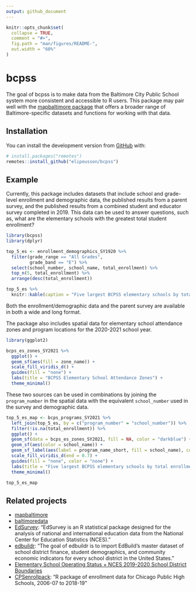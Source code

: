 ```yaml
---
output: github_document
---
```


<!-- README.md is generated from README.Rmd. Please edit that file -->

```r
knitr::opts_chunk$set(
  collapse = TRUE,
  comment = "#>",
  fig.path = "man/figures/README-",
  out.width = "60%"
)
```

# bcpss

<!-- badges: start -->
<!-- badges: end -->

The goal of bcpss is to make data from the Baltimore City Public School system more consistent and accessible to R users. This package may pair well with the [mapbaltimore package](https://github.com/elipousson/mapbaltimore) that offers a broader range of Baltimore-specific datasets and functions for working with that data.

## Installation

You can install the development version from [GitHub](https://github.com/) with:

``` r
# install.packages("remotes")
remotes::install_github("elipousson/bcpss")
```
## Example

Currently, this package includes datasets that include school and grade-level enrollment and demographic data, the published results from a parent survey, and the published results from a combined student and educator survey completed in 2019. This data can be used to answer questions, such as, what are the elementary schools with the greatest total student enrollment?

```r
library(bcpss)
library(dplyr)

top_5_es <- enrollment_demographics_SY1920 %>% 
  filter(grade_range == "All Grades",
         grade_band == "E") %>% 
  select(school_number, school_name, total_enrollment) %>% 
  top_n(5, total_enrollment) %>% 
  arrange(desc(total_enrollment))

top_5_es %>% 
  knitr::kable(caption = "Five largest BCPSS elementary schools by total enrollment")
```

Both the enrollment/demographic data and the parent survey are available in both a wide and long format.

The package also includes spatial data for elementary school attendance zones and program locations for the 2020-2021 school year.

```r
library(ggplot2)

bcps_es_zones_SY2021 %>% 
  ggplot() +
  geom_sf(aes(fill = zone_name)) +
  scale_fill_viridis_d() +
  guides(fill = "none") +
  labs(title = "BCPSS Elementary School Attendance Zones") +
  theme_minimal()
```

These two sources can be used in combinations by joining the `program_number` in the spatial data with the equivalent `school_number` used in the survey and demographic data.

```r
top_5_es_map <- bcps_programs_SY2021 %>% 
  left_join(top_5_es, by = c("program_number" = "school_number")) %>% 
  filter(!is.na(total_enrollment)) %>% 
  ggplot() +
  geom_sf(data = bcps_es_zones_SY2021, fill = NA, color = "darkblue") +
  geom_sf(aes(color = school_name)) +
  geom_sf_label(aes(label = program_name_short, fill = school_name), color = "white") +
  scale_fill_viridis_d(end = 0.7) +
  guides(fill = "none", color = "none") +
  labs(title = "Five largest BCPSS elementary schools by total enrollment") +
  theme_minimal()

top_5_es_map
```

## Related projects

- [mapbaltimore](https://elipousson.github.io/mapbaltimore/)
- [baltimoredata](https://elipousson.github.io/baltimoredata/)
- [EdSurvey](https://www.air.org/project/nces-data-r-project-edsurvey): "EdSurvey is an R statistical package designed for the analysis of national and international education data from the National Center for Education Statistics (NCES)."
- [edbuildr](https://github.com/EdBuild/edbuildr): "The goal of edbuildr is to import EdBuild’s master dataset of school district finance, student demographics, and community economic indicators for every school district in the United States."
- [Elementary School Operating Status + NCES 2019-2020 School District Boundaries](https://github.com/hrbrmstr/2021-esos-nces)
- [CPSenrollpack](https://github.com/cymack/CPSenrollpack): "R package of enrollment data for Chicago Public High Schools, 2006-07 to 2018-19"
